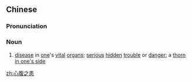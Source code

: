 ==Chinese==
{{zh-forms|type=211}}

===Pronunciation===
{{zh-pron
|m=xīnfù zhī huàn
|cat=n
}}

===Noun===
{{zh-noun}}

# [[disease]] in [[one]]'s [[vital]] [[organ]]s; [[serious]] [[hidden]] [[trouble]] or [[danger]]; a [[thorn in one's side]]

[[zh:心腹之患]]